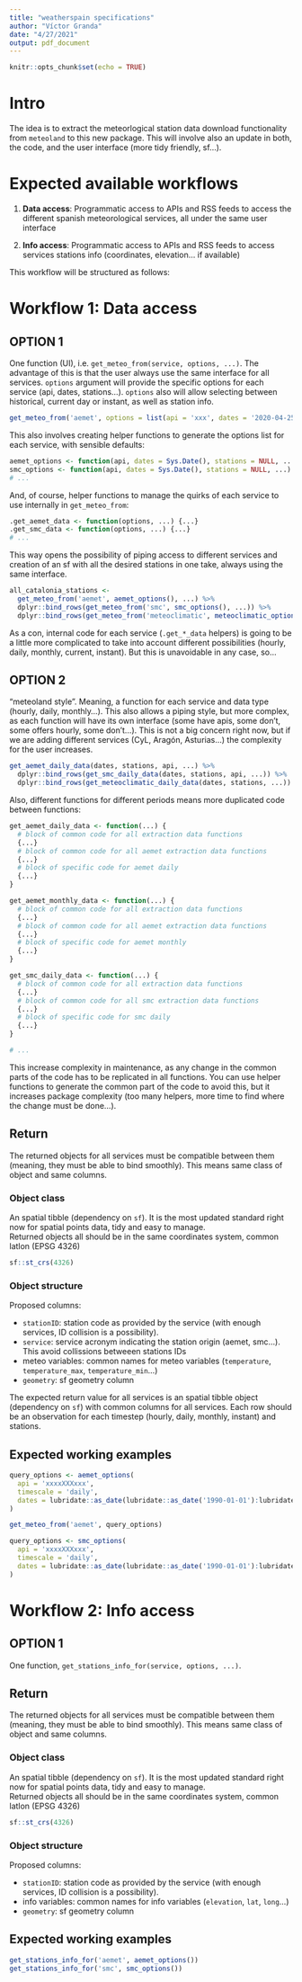 ```yaml
---
title: "weatherspain specifications"
author: "Víctor Granda"
date: "4/27/2021"
output: pdf_document
---
```


```r
knitr::opts_chunk$set(echo = TRUE)
```

# Intro

The idea is to extract the meteorlogical station data download functionality from `meteoland` to this
new package. This will involve also an update in both, the code, and the user interface (more tidy friendly,
sf...).

# Expected available workflows

  1. **Data access**: Programmatic access to APIs and RSS feeds to access the different spanish meteorological
  services, all under the same user interface
  
  1. **Info access**: Programmatic access to APIs and RSS feeds to access services stations info (coordinates,
  elevation... if available)

This workflow will be structured as follows:

# Workflow 1: Data access

## OPTION 1

One function (UI), i.e. `get_meteo_from(service, options, ...)`. The advantage of this is that the user
always use the same interface for all services. `options` argument will provide the specific options for
each service (api, dates, stations...). `options` also will allow selecting between historical, current day
or instant, as well as station info.

```r
get_meteo_from('aemet', options = list(api = 'xxx', dates = '2020-04-25', stations = 'X234'), ...)
```

This also involves creating helper functions to generate the options list for each service, with sensible
defaults:

```r
aemet_options <- function(api, dates = Sys.Date(), stations = NULL, ...) {...}
smc_options <- function(api, dates = Sys.Date(), stations = NULL, ...) {...}
# ...
```

And, of course, helper functions to manage the quirks of each service to use internally in `get_meteo_from`:

```r
.get_aemet_data <- function(options, ...) {...}
.get_smc_data <- function(options, ...) {...}
# ...
```

This way opens the possibility of piping access to different services and creation of an sf with all the 
desired stations in one take, always using the same interface.

```r
all_catalonia_stations <-
  get_meteo_from('aemet', aemet_options(), ...) %>%
  dplyr::bind_rows(get_meteo_from('smc', smc_options(), ...)) %>%
  dplyr::bind_rows(get_meteo_from('meteoclimatic', meteoclimatic_options(), ...))
```

As a con, internal code for each service (`.get_*_data` helpers) is going to be a little more complicated
to take into account different possibilities (hourly, daily, monthly, current, instant). But this is
unavoidable in any case, so...

## OPTION 2

"meteoland style". Meaning, a function for each service and data type (hourly, daily, monthly...). This also
allows a piping style, but more complex, as each function will have its own interface (some have apis,
some don't, some offers hourly, some don't...). This is not a big concern right now, but if we are adding
different services (CyL, Aragón, Asturias...) the complexity for the user increases.

```r
get_aemet_daily_data(dates, stations, api, ...) %>%
  dplyr::bind_rows(get_smc_daily_data(dates, stations, api, ...)) %>%
  dplyr::bind_rows(get_meteoclimatic_daily_data(dates, stations, ...))
```

Also, different functions for different periods means more duplicated code between functions:

```r
get_aemet_daily_data <- function(...) {
  # block of common code for all extraction data functions
  {...}
  # block of common code for all aemet extraction data functions
  {...}
  # block of specific code for aemet daily
  {...}
}

get_aemet_monthly_data <- function(...) {
  # block of common code for all extraction data functions
  {...}
  # block of common code for all aemet extraction data functions
  {...}
  # block of specific code for aemet monthly
  {...}
}

get_smc_daily_data <- function(...) {
  # block of common code for all extraction data functions
  {...}
  # block of common code for all smc extraction data functions
  {...}
  # block of specific code for smc daily
  {...}
}

# ...
```

This increase complexity in maintenance, as any change in the common parts of the code has to be replicated
in all functions. You can use helper functions to generate the common part of the code to avoid this, but
it increases package complexity (too many helpers, more time to find where the change must be done...).

## Return

The returned objects for all services must be compatible between them (meaning, they must be able to bind
smoothly). This means same class of object and same columns.  

### Object class

An spatial tibble (dependency on `sf`). It is the most updated standard right now for spatial points data,
tidy and easy to manage.  
Returned objects all should be in the same coordinates system, common latlon (EPSG 4326)

```r
sf::st_crs(4326)
```

### Object structure

Proposed columns:

  - `stationID`: station code as provided by the service (with enough services, ID collision is a possibility).
  - `service`: service acronym indicating the station origin (aemet, smc...). This avoid collissions betweeen
  stations IDs
  - meteo variables: common names for meteo variables (`temperature`, `temperature_max`, `temperature_min`...)
  - `geometry`: sf geometry column



The expected return value for all services is an spatial tibble object (dependency on `sf`) with common
columns for all services. Each row should be an observation for each timestep (hourly, daily, monthly, instant)
and stations.

## Expected working examples

```r
query_options <- aemet_options(
  api = 'xxxxXXXxxx',
  timescale = 'daily',
  dates = lubridate::as_date(lubridate::as_date('1990-01-01'):lubridate::as_date('2020-12-31'))
)

get_meteo_from('aemet', query_options)

query_options <- smc_options(
  api = 'xxxxXXXxxx',
  timescale = 'daily',
  dates = lubridate::as_date(lubridate::as_date('1990-01-01'):lubridate::as_date('2020-12-31'))
)
```

# Workflow 2: Info access

## OPTION 1

One function, `get_stations_info_for(service, options, ...)`.

## Return

The returned objects for all services must be compatible between them (meaning, they must be able to bind
smoothly). This means same class of object and same columns.  

### Object class

An spatial tibble (dependency on `sf`). It is the most updated standard right now for spatial points data,
tidy and easy to manage.  
Returned objects all should be in the same coordinates system, common latlon (EPSG 4326)

```r
sf::st_crs(4326)
```

### Object structure

Proposed columns:

  - `stationID`: station code as provided by the service (with enough services, ID collision is a possibility).
  - info variables: common names for info variables (`elevation`, `lat`, `long`...)
  - `geometry`: sf geometry column


## Expected working examples

```r
get_stations_info_for('aemet', aemet_options())
get_stations_info_for('smc', smc_options())
```

